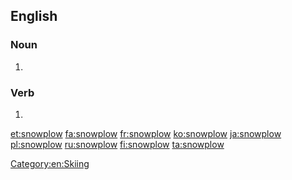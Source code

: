 {{also|snow plow}}
==English==

===Noun===
{{en-noun}}

# {{alternative spelling of|snow plow|lang=en}}

===Verb===
{{en-verb}}

# {{alternative spelling of|snow plow|lang=en}}

[[Category:en:Skiing]]

[[et:snowplow]]
[[fa:snowplow]]
[[fr:snowplow]]
[[ko:snowplow]]
[[ja:snowplow]]
[[pl:snowplow]]
[[ru:snowplow]]
[[fi:snowplow]]
[[ta:snowplow]]